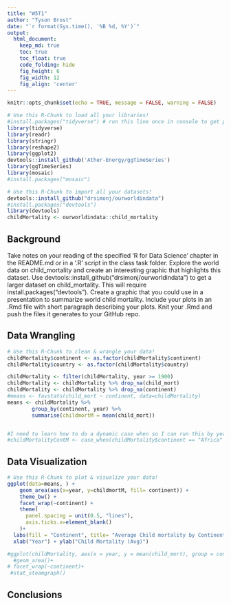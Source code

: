 ```yaml
---
title: "W5T1"
author: "Tyson Brost"
date: "`r format(Sys.time(), '%B %d, %Y')`"
output:
  html_document:  
    keep_md: true
    toc: true
    toc_float: true
    code_folding: hide
    fig_height: 6
    fig_width: 12
    fig_align: 'center'
---
```


```r
knitr::opts_chunk$set(echo = TRUE, message = FALSE, warning = FALSE)
```

```r
# Use this R-Chunk to load all your libraries!
#install.packages("tidyverse") # run this line once in console to get package
library(tidyverse)
library(readr)
library(stringr)
library(reshape2)
library(ggplot2)
devtools::install_github('Ather-Energy/ggTimeSeries')
library(ggTimeSeries)
library(mosaic)
#install.packages("mosaic")
```

```r
# Use this R-Chunk to import all your datasets!
devtools::install_github("drsimonj/ourworldindata")
#install.packages("devtools")
library(devtools)
childMortality <- ourworldindata::child_mortality
```

## Background

Take notes on your reading of the specified ‘R for Data Science’ chapter in the README.md or in a ‘.R’ script in the class task folder.
Explore the world data on child_mortality and create an interesting graphic that highlights this dataset.
Use devtools::install_github("drsimonj/ourworldindata") to get a larger dataset on child_mortality. This will require install.packages("devtools").
Create a graphic that you could use in a presentation to summarize world child mortality.
Include your plots in an .Rmd file with short paragraph describing your plots.
Knit your .Rmd and push the files it generates to your GitHub repo.

## Data Wrangling

```r
# Use this R-Chunk to clean & wrangle your data!
childMortality$continent <- as.factor(childMortality$continent)
childMortality$country <- as.factor(childMortality$country)

childMortality <- filter(childMortality, year >= 1900)
childMortality <- childMortality %>% drop_na(child_mort)
childMortality <- childMortality %>% drop_na(continent)
#means <- favstats(child_mort ~ continent, data=childMortality)
means <- childMortality %>% 
        group_by(continent, year) %>% 
        summarise(childmortM = mean(child_mort))


#I need to learn how to do a dynamic case when so I can run this by year
#childMortalityContM <- case_when(childMortality$continent == "Africa" ~ 270.1261,(childMortality$continent == "Asia" ~ 270.1261)
```

## Data Visualization

```r
# Use this R-Chunk to plot & visualize your data!
ggplot(data=means, ) +
    geom_area(aes(x=year, y=childmortM, fill= continent)) +
    theme_bw() +
    facet_wrap(~continent) +
    theme(
      panel.spacing = unit(0.5, "lines"),
      axis.ticks.x=element_blank()
    )+ 
  labs(fill = "Continent", title= "Average Child mortality by Continent since 1900")+ 
  xlab("Year") + ylab("Child Mortality (Avg)")

#ggplot(childMortality, aes(x = year, y = mean(child_mort), group = continent, fill = continent))+
  #geom_area()+
# facet_wrap(~continent)+
 #stat_steamgraph()
```

## Conclusions

